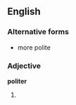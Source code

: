 ==English==

===Alternative forms===
*more polite

===Adjective===
'''politer'''

# {{comparative of|[[polite]]}}